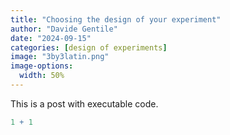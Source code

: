 ```yaml
---
title: "Choosing the design of your experiment"
author: "Davide Gentile"
date: "2024-09-15"
categories: [design of experiments]
image: "3by3latin.png"
image-options: 
  width: 50%
---
```


This is a post with executable code.

```r
1 + 1
```
